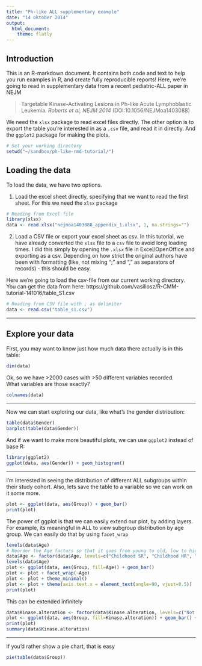 ```yaml
---
title: "Ph-like ALL supplementary example"
date: "14 oktober 2014"
output:
  html_document:
    theme: flatly
---
```


## Introduction

This is an R-markdown document. It contains both code and text to help you run examples in R, and create fully reproducible reports!
Here, we're going to read in supplementary data from a recent pediatric-ALL paper in NEJM

> Targetable Kinase-Activating Lesions in Ph-like Acute Lymphoblastic Leukemia. *Roberts et al, NEJM 2014* (DOI:10.1056/NEJMoa1403088)

We need the `xlsx` package to read excel files directly. The other option is to export the table you're interested in as a `.csv` file, and read it in directly. 
And the `ggplot2` package for making the plots. 

```r
# Set your working directory
setwd("~/sandbox/ph-like-rmd-tutorial/")
```

## Loading the data

To load the data, we have two options.

1. Load the excel sheet directly, specifying that we want to read the first sheet. For this we need the `xlsx` package
```r
# Reading from Excel file
library(xlsx)
data <- read.xlsx("nejmoa1403088_appendix_1.xlsx", 1, na.strings="")
```

2. Load a CSV file or export your excel sheet as csv. In this tutorial, we have already converted the `xlsx` file to a `csv` file to avoid long loading times. I did this simply by opening the `.xlsx` file in Excel/OpenOffice and exporting as a csv. Depending on how strict the original authors have been with formatting (like, not mixing ";" and "," as separators of records) - this should be easy.

Here we're going to load the csv-file from our current working directory. You can get the data from here: https://github.com/vasiliosz/R-CMM-tutorial-141016/table_S1.csv

```r
# Reading from CSV file with ; as delimiter
data <- read.csv("table_s1.csv")
```

***

## Explore your data

First, you may want to know just how much data there actually is in this table: 
```r
dim(data)
```

Ok, so we have >2000 cases with >50 different variables recorded.     
What variables are those exactly? 

```r
colnames(data)
```

*** 

Now we can start exploring our data, like what's the gender distribution: 
```r
table(data$Gender)
barplot(table(data$Gender))
```

And if we want to make more beautiful plots, we can use `ggplot2` instead of base R:
```r
library(ggplot2)
ggplot(data, aes(Gender)) + geom_histogram()
```

***

I'm interested in seeing the distribution of different ALL subgroups within their study cohort. 
Also, lets save the table to a variable so we can work on it some more.
```r
plot <- ggplot(data, aes(Group)) + geom_bar()
print(plot)
```

The power of ggplot is that we can easily extend our plot, by adding layers.   
For example, its meaningful in ALL to view subgroup distribution by age group. We can easily do that by using `facet_wrap`
```r
levels(data$Age)
# Reorder the Age factors so that it goes from young to old, low to high risk
data$Age <- factor(data$Age, levels=c("Childhood SR", "Childhood HR", "Adolescent", "Young adult"))
levels(data$Age)
plot <- ggplot(data, aes(Group, fill=Age)) + geom_bar()
plot <- plot + facet_wrap(~Age)
plot <- plot + theme_minimal()
plot <- plot + theme(axis.text.x = element_text(angle=90, vjust=0.5))
print(plot)
```

This can be extended infinitely
```r
data$Kinase.alteration <- factor(data$Kinase.alteration, levels=c("Not tested", "No", "Unknown", "Yes"))
plot <- ggplot(data, aes(Group, fill=Kinase.alteration)) + geom_bar() + facet_wrap(~ Cohort)
print(plot)
summary(data$Kinase.alteration)
```

***

If you'd rather show a pie chart, that is easy

```r
pie(table(data$Group))
```

